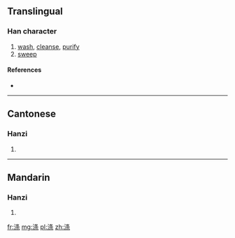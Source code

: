 {{also|滌}}
==Translingual==

===Han character===
{{Han char|rn=85|rad=水|as=07|sn=10|four=|canj=水竹水木 (EHED)}}

# [[wash]], [[cleanse]], [[purify]]
# [[sweep]]

====References====
* {{Han ref|kx=0627.311|hdz=31631.050|uh=6DA4|ud=28068}}

----

==Cantonese==

===Hanzi===
{{yue-hanzi|jyut=|y=dik6|tra=滌}}

# {{defn|lang=yue|sort=水07}}

----

==Mandarin==

===Hanzi===
{{cmn-hanzi|tra=滌|pin=[[dí]] ([[di2]])|wg=ti<sup>2</sup>}}

# {{defn|lang=cmn|sort=水07}}

[[fr:涤]]
[[mg:涤]]
[[pl:涤]]
[[zh:涤]]